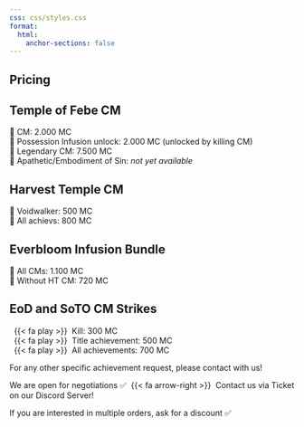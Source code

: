 ```yaml
---
css: css/styles.css
format:
  html:
    anchor-sections: false
---
```


::: {.textbox}
# Pricing
## Temple of Febe CM

👹 CM: 2.000 MC </br>
👹 Possession Infusion unlock: 2.000 MC (unlocked by killing CM) </br>
👹 Legendary CM: 7.500 MC </br>
👹 Apathetic/Embodiment of Sin: _not yet available_

## Harvest Temple CM

🐉 Voidwalker: 500 MC </br>
🐉 All achievs: 800 MC

## Everbloom Infusion Bundle

🌸 All CMs: 1.100 MC </br>
🌸 Without HT CM: 720 MC

## EoD and SoTO CM Strikes

 &nbsp; {{< fa play >}} &nbsp;Kill: 300 MC </br>
 &nbsp; {{< fa play >}} &nbsp;Title achievement: 500 MC </br>
 &nbsp; {{< fa play >}} &nbsp;All achievements: 700 MC

For any other specific achievement request, please contact with us!

We are open for negotiations ✅ &nbsp;{{< fa arrow-right >}} &nbsp;Contact us via Ticket on our Discord Server!

If you are interested in multiple orders, ask for a discount ✅
:::